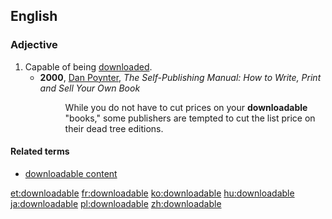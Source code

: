 ==English==

===Adjective===
{{en-adj|-}}
# Capable of being [[download]]ed.
#* '''2000''', [[w:Dan Poynter|Dan Poynter]], ''The Self-Publishing Manual: How to Write, Print and Sell Your Own Book''
#*: While you do not have to cut prices on your '''downloadable''' "books," some publishers are tempted to cut the list price on their dead tree editions.

====Related terms====
* [[downloadable content]]

[[et:downloadable]]
[[fr:downloadable]]
[[ko:downloadable]]
[[hu:downloadable]]
[[ja:downloadable]]
[[pl:downloadable]]
[[zh:downloadable]]
